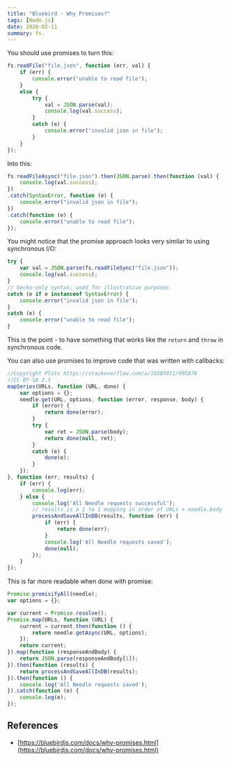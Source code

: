 ```yaml
---
title: "Bluebird - Why Promises?"
tags: [Node.js]
date: 2020-02-11
summary: fs.
---
```


You should use promises to turn this:

```javascript
fs.readFile("file.json", function (err, val) {
    if (err) {
        console.error("unable to read file");
    }
    else {
        try {
            val = JSON.parse(val);
            console.log(val.success);
        }
        catch (e) {
            console.error("invalid json in file");
        }
    }
});
```

Into this:

```javascript
fs.readFileAsync("file.json").then(JSON.parse).then(function (val) {
    console.log(val.success);
})
.catch(SyntaxError, function (e) {
    console.error("invalid json in file");
})
.catch(function (e) {
    console.error("unable to read file");
});
```

You might notice that the promise approach looks very similar to using
synchronous I/O:

```javascript
try {
    var val = JSON.parse(fs.readFileSync("file.json"));
    console.log(val.success);
}
// Gecko-only syntax; used for illustrative purposes
catch (e if e instanceof SyntaxError) {
    console.error("invalid json in file");
}
catch (e) {
    console.error("unable to read file");
}
```

This is the point - to have something that works like the `return` and `throw`
in synchronous code.

You can also use promises to improve code that was written with callbacks:

```javascript
//Copyright Plato https://stackoverflow.com/a/19385911/995876
//CC BY-SA 2.5
mapSeries(URLs, function (URL, done) {
    var options = {};
    needle.get(URL, options, function (error, response, body) {
        if (error) {
            return done(error);
        }
        try {
            var ret = JSON.parse(body);
            return done(null, ret);
        }
        catch (e) {
            done(e);
        }
    });
}, function (err, results) {
    if (err) {
        console.log(err);
    } else {
        console.log('All Needle requests successful');
        // results is a 1 to 1 mapping in order of URLs > needle.body
        processAndSaveAllInDB(results, function (err) {
            if (err) {
                return done(err);
            }
            console.log('All Needle requests saved');
            done(null);
        });
    }
});
```

This is far more readable when done with promise:

```javascript
Promise.promisifyAll(needle);
var options = {};

var current = Promise.resolve();
Promise.map(URLs, function (URL) {
    current = current.then(function () {
        return needle.getAsync(URL, options);
    });
    return current;
}).map(function (responseAndBody) {
    return JSON.parse(responseAndBody[1]);
}).then(function (results) {
    return processAndSaveAllInDB(results);
}).then(function () {
    console.log('All Needle requests saved');
}).catch(function (e) {
    console.log(e);
});
```

## References

- [https://bluebirdjs.com/docs/why-promises.html](https://bluebirdjs.com/docs/why-promises.html)